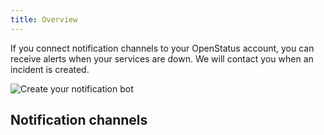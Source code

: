 ```yaml
---
title: Overview
---
```


If you connect notification channels to your OpenStatus account, you can receive
alerts when your services are down. We will contact you when an incident is
created.

  <Image
    src={DiscordNotification}
    alt="Create your notification bot"
  />

## Notification channels

<CardGrid>
  <LinkCard title="Email ✉️" href="/alerting/providers/email" description=" Receive an email"/>
  <LinkCard title="Slack 📣" href="/alerting/providers/slack" description="Get notified on Slack" />
  <LinkCard title="Discord 🤖" href="/alerting/providers/discord" description="Get notified on Discord" />
  <LinkCard title="SMS 📱" href="/alerting/providers/sms" description="Receive a text message" />
  <LinkCard title="Pagerduty 📟" href="/alerting/providers/pagerduty" description="Receive a pagerduty notification"/ >
  <LinkCard title="Phone 📞" href="/alerting/providers/phone-call" description="Get called on your phone" />
  <LinkCard title="Telegram 📡" href="/alerting/providers/telegram" description="Get notified on Telegram" />
</CardGrid>
